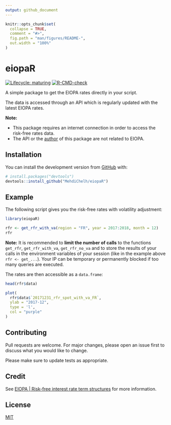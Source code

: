 ```yaml
---
output: github_document
---
```


<!-- README.md is generated from README.Rmd. Please edit that file -->

```r
knitr::opts_chunk$set(
  collapse = TRUE,
  comment = "#>",
  fig.path = "man/figures/README-",
  out.width = "100%"
)
```

# eiopaR

<!-- badges: start -->
 [![Lifecycle: maturing](https://img.shields.io/badge/lifecycle-maturing-blue.svg)](https://lifecycle.r-lib.org/articles/stages.html#maturing)
 [![R-CMD-check](https://github.com/MehdiChelh/eiopaR/actions/workflows/check-standard.yaml/badge.svg)](https://github.com/MehdiChelh/eiopaR/actions/workflows/check-standard.yaml)
<!-- badges: end -->

A simple package to get the EIOPA rates directly in your script.

The data is accessed through an API which is regularly updated with the latest EIOPA rates.

**Note:**

- This package requires an internet connection in order to access the risk-free rates data.
- The API or the [author](mailto:mehdi.echel@gmail.com) of this package are not related to EIOPA.

## Installation

<!-- You can install the released version of eiopaR from [CRAN](https://CRAN.R-project.org) with: -->

<!-- ``` r -->
<!-- install.packages("eiopaR") -->
<!-- ``` -->

You can install the development version from [GitHub](https://github.com/) with:

``` r
# install.packages("devtools")
devtools::install_github("MehdiChelh/eiopaR")
```
## Example

The following script gives you the risk-free rates with volatility adjustment:

```r
library(eiopaR)

rfr <- get_rfr_with_va(region = "FR", year = 2017:2018, month = 12)
rfr
```

**Note:** It is recommended to **limit the number of calls** to the functions `get_rfr`, `get_rfr_with_va`, `get_rfr_no_va` and to store the results of your calls in the environment variables of your session (like in the example above `rfr <- get_...`). Your IP can be temporary or permanently blocked if too many queries are executed.

The rates are then accessible as a `data.frame`:

```r
head(rfr$data)
```


```r
plot(
  rfr$data$`20171231_rfr_spot_with_va_FR`,
  ylab = "2017-12",
  type = 'l',
  col = "purple"
)
```


## Contributing
Pull requests are welcome. For major changes, please open an issue first to discuss what you would like to change.

Please make sure to update tests as appropriate.

## Credit
See [EIOPA | Risk-free interest rate term structures](https://www.eiopa.europa.eu/tools-and-data/risk-free-interest-rate-term-structures_en) for more information.

## License
[MIT](https://choosealicense.com/licenses/mit/)

